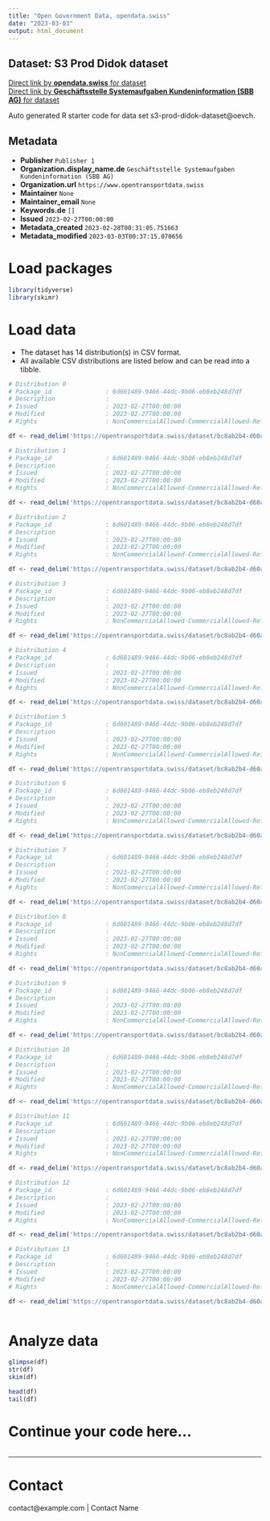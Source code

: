 ```yaml
---
title: "Open Government Data, opendata.swiss"
date: "2023-03-03"
output: html_document
---
```


## Dataset: S3 Prod Didok dataset



[Direct link by **opendata.swiss** for dataset](https://opendata.swiss/de/dataset/s3-prod-didok-dataset)<br>
[Direct link by **Geschäftsstelle Systemaufgaben Kundeninformation (SBB AG)** for dataset](https://opentransportdata.swiss/dataset/s3-prod-didok-dataset)

Auto generated R starter code for data set s3-prod-didok-dataset@oevch.

## Metadata

- **Publisher** `Publisher 1`
- **Organization.display_name.de** `Geschäftsstelle Systemaufgaben Kundeninformation (SBB AG)`
- **Organization.url** `https://www.opentransportdata.swiss`
- **Maintainer** `None`
- **Maintainer_email** `None`
- **Keywords.de** `[]`
- **Issued** `2023-02-27T00:00:00`
- **Metadata_created** `2023-02-28T00:31:05.751663`
- **Metadata_modified** `2023-03-03T00:37:15.070656`


# Load packages

```r

library(tidyverse)
library(skimr)

```

# Load data

-   The dataset has 14 distribution(s) in CSV format.
-   All available CSV distributions are listed below and can be read into a tibble.

```r

# Distribution 0
# Package_id               : 6d601489-9466-44dc-9b06-eb8eb248d7df
# Description              : 
# Issued                   : 2023-02-27T00:00:00
# Modified                 : 2023-02-27T00:00:00
# Rights                   : NonCommercialAllowed-CommercialAllowed-ReferenceRequired

df <- read_delim('https://opentransportdata.swiss/dataset/bc8ab2b4-d60a-4ba3-ae6f-427cecac9eb4/resource/a39ee1bb-8541-499d-837c-fa6c9696457b/download/go-liste.csv')

# Distribution 1
# Package_id               : 6d601489-9466-44dc-9b06-eb8eb248d7df
# Description              : 
# Issued                   : 2023-02-27T00:00:00
# Modified                 : 2023-02-27T00:00:00
# Rights                   : NonCommercialAllowed-CommercialAllowed-ReferenceRequired

df <- read_delim('https://opentransportdata.swiss/dataset/bc8ab2b4-d60a-4ba3-ae6f-427cecac9eb4/resource/067fd00c-a618-43d6-bdbd-113e250cdc54/download/prm_toilets.csv')

# Distribution 2
# Package_id               : 6d601489-9466-44dc-9b06-eb8eb248d7df
# Description              : 
# Issued                   : 2023-02-27T00:00:00
# Modified                 : 2023-02-27T00:00:00
# Rights                   : NonCommercialAllowed-CommercialAllowed-ReferenceRequired

df <- read_delim('https://opentransportdata.swiss/dataset/bc8ab2b4-d60a-4ba3-ae6f-427cecac9eb4/resource/afcec3a4-02d9-4d6a-9b12-79864407dc5c/download/prm_connections.csv')

# Distribution 3
# Package_id               : 6d601489-9466-44dc-9b06-eb8eb248d7df
# Description              : 
# Issued                   : 2023-02-27T00:00:00
# Modified                 : 2023-02-27T00:00:00
# Rights                   : NonCommercialAllowed-CommercialAllowed-ReferenceRequired

df <- read_delim('https://opentransportdata.swiss/dataset/bc8ab2b4-d60a-4ba3-ae6f-427cecac9eb4/resource/135115c2-f2e1-4a1f-a00a-965b8d41e612/download/dienststellen_full.csv')

# Distribution 4
# Package_id               : 6d601489-9466-44dc-9b06-eb8eb248d7df
# Description              : 
# Issued                   : 2023-02-27T00:00:00
# Modified                 : 2023-02-27T00:00:00
# Rights                   : NonCommercialAllowed-CommercialAllowed-ReferenceRequired

df <- read_delim('https://opentransportdata.swiss/dataset/bc8ab2b4-d60a-4ba3-ae6f-427cecac9eb4/resource/7c586b83-5469-4867-87d0-80f6db99f31d/download/prm_reference_points.csv')

# Distribution 5
# Package_id               : 6d601489-9466-44dc-9b06-eb8eb248d7df
# Description              : 
# Issued                   : 2023-02-27T00:00:00
# Modified                 : 2023-02-27T00:00:00
# Rights                   : NonCommercialAllowed-CommercialAllowed-ReferenceRequired

df <- read_delim('https://opentransportdata.swiss/dataset/bc8ab2b4-d60a-4ba3-ae6f-427cecac9eb4/resource/0d56d0aa-3838-4a58-8da5-9a2415067f40/download/dienststellen_actualdate.csv')

# Distribution 6
# Package_id               : 6d601489-9466-44dc-9b06-eb8eb248d7df
# Description              : 
# Issued                   : 2023-02-27T00:00:00
# Modified                 : 2023-02-27T00:00:00
# Rights                   : NonCommercialAllowed-CommercialAllowed-ReferenceRequired

df <- read_delim('https://opentransportdata.swiss/dataset/bc8ab2b4-d60a-4ba3-ae6f-427cecac9eb4/resource/c56e2f91-3686-416d-bae6-7c60f6c71ef5/download/prm_platforms.csv')

# Distribution 7
# Package_id               : 6d601489-9466-44dc-9b06-eb8eb248d7df
# Description              : 
# Issued                   : 2023-02-27T00:00:00
# Modified                 : 2023-02-27T00:00:00
# Rights                   : NonCommercialAllowed-CommercialAllowed-ReferenceRequired

df <- read_delim('https://opentransportdata.swiss/dataset/bc8ab2b4-d60a-4ba3-ae6f-427cecac9eb4/resource/90d2663a-7aec-44c8-981f-215e4c2ae54c/download/prm_ticket_counters.csv')

# Distribution 8
# Package_id               : 6d601489-9466-44dc-9b06-eb8eb248d7df
# Description              : 
# Issued                   : 2023-02-27T00:00:00
# Modified                 : 2023-02-27T00:00:00
# Rights                   : NonCommercialAllowed-CommercialAllowed-ReferenceRequired

df <- read_delim('https://opentransportdata.swiss/dataset/bc8ab2b4-d60a-4ba3-ae6f-427cecac9eb4/resource/76f59a8c-5200-4331-a998-d122f30b3193/download/prm_parking_lots.csv')

# Distribution 9
# Package_id               : 6d601489-9466-44dc-9b06-eb8eb248d7df
# Description              : 
# Issued                   : 2023-02-27T00:00:00
# Modified                 : 2023-02-27T00:00:00
# Rights                   : NonCommercialAllowed-CommercialAllowed-ReferenceRequired

df <- read_delim('https://opentransportdata.swiss/dataset/bc8ab2b4-d60a-4ba3-ae6f-427cecac9eb4/resource/a096a223-6c06-4a87-8300-215e3b512db0/download/prm_stop_places.csv')

# Distribution 10
# Package_id               : 6d601489-9466-44dc-9b06-eb8eb248d7df
# Description              : 
# Issued                   : 2023-02-27T00:00:00
# Modified                 : 2023-02-27T00:00:00
# Rights                   : NonCommercialAllowed-CommercialAllowed-ReferenceRequired

df <- read_delim('https://opentransportdata.swiss/dataset/bc8ab2b4-d60a-4ba3-ae6f-427cecac9eb4/resource/a082c091-5d9a-4096-b2e3-17f2b14ec261/download/prm_info_desks.csv')

# Distribution 11
# Package_id               : 6d601489-9466-44dc-9b06-eb8eb248d7df
# Description              : 
# Issued                   : 2023-02-27T00:00:00
# Modified                 : 2023-02-27T00:00:00
# Rights                   : NonCommercialAllowed-CommercialAllowed-ReferenceRequired

df <- read_delim('https://opentransportdata.swiss/dataset/bc8ab2b4-d60a-4ba3-ae6f-427cecac9eb4/resource/e65ec131-52ff-4ee2-b017-59551e49dfe6/download/dienststellen_future_timetable.csv')

# Distribution 12
# Package_id               : 6d601489-9466-44dc-9b06-eb8eb248d7df
# Description              : 
# Issued                   : 2023-02-27T00:00:00
# Modified                 : 2023-02-27T00:00:00
# Rights                   : NonCommercialAllowed-CommercialAllowed-ReferenceRequired

df <- read_delim('https://opentransportdata.swiss/dataset/bc8ab2b4-d60a-4ba3-ae6f-427cecac9eb4/resource/01506b05-5039-4ec1-8151-c136a9769f5c/download/verkehrspunktelemente_actualdate.csv')

# Distribution 13
# Package_id               : 6d601489-9466-44dc-9b06-eb8eb248d7df
# Description              : 
# Issued                   : 2023-02-27T00:00:00
# Modified                 : 2023-02-27T00:00:00
# Rights                   : NonCommercialAllowed-CommercialAllowed-ReferenceRequired

df <- read_delim('https://opentransportdata.swiss/dataset/bc8ab2b4-d60a-4ba3-ae6f-427cecac9eb4/resource/53cccc9e-7b4f-484a-8ca1-bcd49ceedd9f/download/verkehrspunktelemente_full.csv')



```

# Analyze data

```r

glimpse(df)
str(df)
skim(df)

head(df)
tail(df)

```

# Continue your code here...

```r

```

------------------------------------------------------------------------

# Contact

contact@example.com | Contact Name
